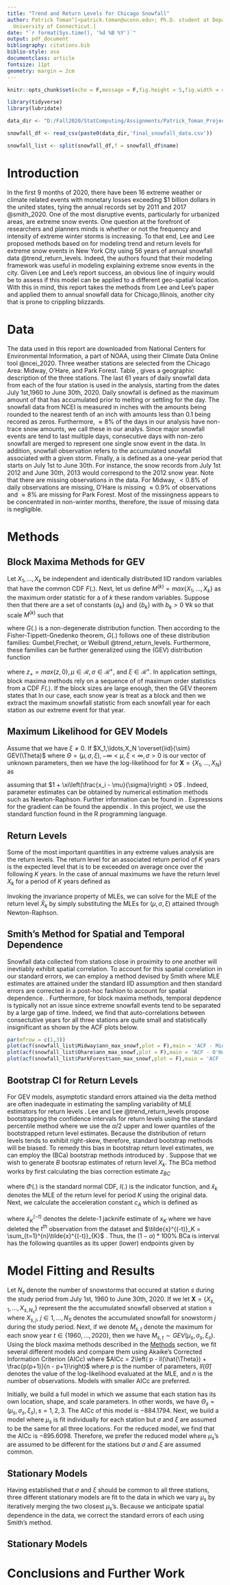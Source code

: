 ```yaml
---
title: "Trend and Return Levels for Chicago Snowfall"
author: Patrick Toman^[<patrick.toman@uconn.edu>; Ph.D. student at Department of Statistics,
  University of Connecticut.]
date: "`r format(Sys.time(), '%d %B %Y')`"
output: pdf_document
bibliography: citations.bib
biblio-style: asa
documentclass: article
fontsize: 11pt
geometry: margin = 2cm
---
```


```r
knitr::opts_chunk$set(echo = F,message = F,fig.height = 5,fig.width = 4,fig.align = 'center',dpi = 300)
```

```r
library(tidyverse)
library(lubridate)

data_dir <- "D:/Fall2020/StatComputing/Assignments/Patrick_Toman_Project/data/"

snowfall_df <- read_csv(paste0(data_dir,'final_snowfall_data.csv'))

snowfall_list <- split(snowfall_df,f = snowfall_df$name)

```

# Introduction 

In the first 9 months of 2020, there have been 16 extreme weather or climate related events with monetary losses exceeding $1 billion dollars in the united states, tying the annual records set by 2011 and 2017 @smith_2020. One of the most disruptive events, particularly for urbanized areas, are extreme snow events. One question at the forefront of researchers and planners minds is whether or not the frequency and intensity of extreme winter storms is increasing. To that end, Lee and Lee proposed methods based on \textit{generalized extreme value distributions} for modeling trend and return levels for extreme snow events in New York City using 56 years of annual snowfall data @trend_return_levels. Indeed, the authors found that their modeling framework was useful in modeling explaining extreme snow events in the city. Given Lee and Lee's report success, an obvious line of inquiry would be to assess if this model can be applied to a different geo-spatial location. With this in mind, this report takes the methods from Lee and Lee's paper and applied them to annual snowfall data for Chicago,Illinois, another city that is prone to crippling blizzards. 

# Data 

The data used in this report are downloaded from  National Centers for Environmental Information, a part of NOAA, using their Climate Data Online tool @ncei_2020. Three weather stations are selected from the Chicago Area: Midway, O'Hare, and Park Forest. Table \ref{tab: station_summaries}, gives a geographic description of the three stations. The last 61 years of daily snowfall data from each of the four station is used in the analysis, starting from the dates July 1st,1960 to June 30th, 2020. Daily snowfall is defined as the maximum amount of that has accumulated prior to melting or settling for the day. The snowfall data from NCEI is measured in inches with the amounts being rounded to the nearest tenth of an inch with amounts less than $0.1$ being recored as zeros. Furthermore, $\approx 8 \%$ of the days in our analysis have non-trace snow amounts, we call these \textit{snow events} in our analys. Since major snowfall events are tend to last multiple days, consecutive days with non-zero snowfall are merged to represent one single snow event in the data. In addition, snowfall observation refers to the accumulated snowfall associated with a given storm. Finally, a \textit{snow year} is defined as a one-year period that starts on July 1st to June 30th. For instance, the snow records from July 1st 2012 and June 30th, 2013 would correspond to the 2012 snow year. Note that there are missing observations in the data. For Midway, $< 0.8 \%$ of daily observations are missing, O'Hare is missing $\approx 0.9\%$ of observations and $\approx 8 \%$ are missing for Park Forest. Most of the missingness appears to be concentrated in non-winter months, therefore, the issue of missing data is negligible. 

\begin{table}[ht]
\centering
\caption{Station Summaries }
\label{tab: station_summaries}
\resizebox{\textwidth}{!}{%
\begin{tabular}{ccccc}
\hline
Station & Full Station Name & Latitude & Longitude & Elevation \\ \hline
Chicago & CHICAGO MIDWAY AIRPORT 3 SW, IL US & 41.74 & -87.78 & 189.00 \\
Park Forest & PARK FOREST, IL US & 41.49 & -87.68 & 216.40 \\
O'Hare & CHICAGO OHARE INTERNATIONAL AIRPORT, IL US & 41.96 & -87.93 & 201.80 \\ \hline
\end{tabular}%
}
\end{table}

# Methods 

## Block Maxima Methods for GEV 

Let $X_1,\ldots,X_k$ be independent and identically distributed IID random variables that have the common CDF $F(.)$. Next, let us define $M^{(k)} = max\left\{X_1,\ldots,X_k\right\}$ as the maximum order statistic for a \textit{block} of $k$ these random variables. Suppose then that there are a set of constants $\{a_k\}$ and $\{b_k\}$ with $b_k > 0 \ \forall k$ so that scale $M^{(k)}$ such that 

\begin{equation}
  \label{eq: gev_thm}
  P\left(\frac{ M^{(k)} - a_k }{b_k} \le x \right) \to G(x) \ \text{for} \ k \to \infty
\end{equation}

where $G(.)$ is a non-degenerate distribution function. Then according to the Fisher-Tippett-Gnedenko theorem, $G(.)$ follows one of these distribution families: Gumbel,Frechet, or Weibull @trend_return_levels. Furthermore, these families can be further generalized using the \textit{generalized extreme value} (GEV) distribution function 

\begin{equation}
  \label{eq: gev_cdf}
  G(x) = exp\left\{- \left[1 + \xi(\frac{x - \mu}{\sigma})\right]_{+}^{\frac{-1}{\xi}}\right\}
\end{equation}

where $z_{+} = max\{z,0\}, \mu \in \mathcal{R},\sigma \in \mathcal{R}^{+}, \ \text{and} \ \xi \in \mathcal{R}^{+}$. In application settings, block maxima methods rely on a sequence of of maximum order statistics from a CDF $F(.)$. If the block sizes are large enough, then the GEV theorem states that  In our case, each snow year is treat as a block and then we extract the maximum snowfall statistic from each snowfall year for each station as our extreme event for that year. 

## Maximum Likelihood for GEV Models

Assume that we have $\xi \ne 0$. If $X_1,\ldots,X_N \overset{iid}{\sim} GEV(\Theta)$ where $\Theta = (\mu,\sigma,\xi), -\infty < \mu,\xi < \infty, \sigma >0$ is our vector of unknown parameters, then we have the log-likelihood for for $\mathbf{X} = \left\{X_1,\ldots,X_N\right\}$ as

\begin{equation}
  \label{eq: gev_ll}
  ln\left(\Theta|\mathbf{X}\right)  = -Nln(\sigma) + \left(\frac{1}{\xi}+1\right)\sum_{i=1}^{N}\left(1 \xi\left(\frac{x_i - \mu}{\sigma}\right)\right) - \sum_{i=1}^{N}\left(1 + \xi\left(\frac{x_i - \mu}{\sigma}\right)\right)
\end{equation}

assuming that $1 + \xi\left(\frac{x_i - \mu}{\sigma}\right) > 0$ \textcolor{red}{cite GEV book here}. Indeed, parameter estimates can be obtained by numerical estimation methods such as Newton-Raphson. Further information can be found in \textcolor{red}{cite Hosking or Macleod Here}. Expressions for the gradient can be found the appendix \textcolor{red}{possibly remove}.  In this project, we use the standard \textit{optim()} function found in the R programming language.

## Return Levels 

Some of the most important quantities in any extreme values analysis are the return levels. The return level for an associated return period of $K$ years is the expected level that is to be exceeded on average once over the following $K$ years. In the case of annual maximums we have the return level $X_k$ for a period of $K$ years defined as

\begin{equation}
  \label{eq: gev_return}
    X_k = \begin{cases}
            \mu - \frac{\sigma}{\xi}\left[1 - \{ - ln(1-K^{-1})\}^{-\xi}\right] \ \text{if} \ \xi \ne 0 \\
            \mu - \sigma\left[- ln(1-K^{-1})\right] \ \text{if} \ \xi = 0 \\
          \end{cases}
\end{equation}

Invoking the invariance property of MLEs, we can solve for the MLE of the return level $\hat{X}_k$ by simply substituting the MLEs for $(\mu,\sigma,\xi)$ attained through Newton-Raphson. 

## Smith's Method for Spatial and Temporal Dependence

Snowfall data collected from stations close in proximity to one another will inevtiably exhibit spatial correlation. To account for this spatial correlation in our standard errors, we can employ a method devised by Smith \textcolor{red}{cite Smith} where MLE estimates are attained under the standard IID assumption and then standard errors are corrected in a post-hoc fashion to account for spatial dependence. \textcolor{red}{write in Smith's method for our context?}. Furthermore, for block maxima methods, temporal depdence is typically not an issue since extreme snowfall events tend to be separated by a large gap of time. Indeed, we find that auto-correlations between consectutive years for all three stations are quite small and statistically insignificant as shown by the ACF plots below. 

```r
par(mfrow = c(1,3))
plot(acf(snowfall_list$Midway$ann_max_snowf,plot = F),main = 'ACF - Midway')
plot(acf(snowfall_list$Ohare$ann_max_snowf,plot = F),main = "ACF - O'Hare")
plot(acf(snowfall_list$ParkForest$ann_max_snowf,plot = F),main = 'ACF - Park Forest')

```

## Bootstrap CI for Return Levels 

For GEV models, asymptotic standard errors attained via the delta method are often inadequate in estimating the sampling variability of MLE estimators for return levels \textcolor{red}{cite here}. Lee and Lee \@trend_return_levels propose bootstrapping the confidence intervals for return levels using the standard percentile method where we use the $\alpha/2$ upper and lower quantiles of the bootstrapped return level estimates. Because the distribution of return levels tends to exhibit right-skew, therefore, standard bootstrap methods  will be biased. To remedy this bias in bootstrap return level estimates, we can employ the \textit{bias corrected and accelerated} (BCa) bootstrap methods introduced by \textcolor{red}{cite Efron here}. Suppose that we wish to generate $B$ bootsrap estimates of return level $X_k$. The BCa method works by first calculating the bias correction estimate $z_{BC}$

\begin{equation}
  \label{eq: zbc}
    z_bc = \Phi^{-1}\left(\frac{1}{B}\sum_{b = 1}^{B}I\left(\hat{x}^{(b)}_K < \hat{x}_K\right)\right)
\end{equation}

where $\Phi(.)$ is the standard normal CDF, $I(.)$ is the indicator function, and $\hat{x}_k$ denotes the MLE of the return level for period $K$ using the original data. Next, we calculate the acceleration constant $c_A$ which is defined as 

\begin{equation}
  \label{eq: acceleration}
  c_A = \frac{\sum_{t=1}^{n}\left(\tilde{x}^{-t}_K - \tilde{x}_K\right)^3}{6\left[\sum_{t=1}^{n}\left(\tilde{x}^{(-t)}_{K} - \tilde{x}_K\right)^2\right]^{3/2}}
\end{equation}

where $\tilde{x}^{(-t)}_{K}$ denotes the delete-1 jacknife estimate of $x_K$ where we have deleted the $t^{th}$ observation from the dataset and $\tilde{x}^{(-t)}_K = \sum_{t=1}^{n}\tilde{x}^{(-t)}_{K}$ \textcolor{red}{cite givens and hoeting}. Thus, the $(1-\alpha)*100\%$ BCa is interval has the following quantiles as its upper (lower) endpoints given by

\begin{equation}
  \label{eq: bca_quantiles}
    \Phi\left(z_{BC} + \frac{z_{BC} \pm z_{\alpha/2}}{1 - c_A(z_{BC}\pm z_{\alpha_2})}\right)
\end{equation}

# Model Fitting and Results 

Let $N_{s}$ denote the number of snowstorms that occured at station $s$ during the study period from July 1st, 1960 to June 30th, 2020. If we let $\mathbf{X} = \left\{X_{s,1},\ldots,X_{s,N_s}\right\}$ represent the the accumulated snowfall observed at station $s$ where $X_{s,j}, \ j \in {1,\ldots,N_S}$ denotes the accumulated snowfall for snowstorm $j$ during the study period. Next, if we denote $M_{s,t}$ denote the maximum for each snow year $t \in \{1960,\ldots,2020\}$, then we have $M_{s,t} \sim GEV(\mu_s,\sigma_s,\xi_s)$.  Using the block maxima methods described in the [Methods] section, we fit several different models and compare them using Akaike's Corrected Information Criterion (AICc) where $AICc = 2\left( p - ll(\hat{\Theta}) + \frac{p(p+1)}{n - p+1}\right)$ where $p$ is the number of parameters, $ll(\hat{\Theta})$ denotes the value of the log-likelihood evaluated at the MLE, and $n$ is the number of observations. Models with smaller AICc are preferred. 

Initially, we build a full model in which we assume that each station has its own location, shape, and scale parameters. In other words, we have $\Theta_s = (\mu_s,\sigma_s,\xi_s), s = 1,2,3$.  The AICc of this model is $-884.1794$. Next, we build a model where $\mu_s$ is fit individually for each station but $\sigma$ and $\xi$ are assumed to be the same for all three locations. For the reduced model, we find that the AICc is $-895.6098$. Therefore, we prefer the reduced model where $\mu_s$'s are assumed to be different for the stations but $\sigma$ and $\xi$ are assumed common. 

## Stationary Models 

Having established that $\sigma$ and $\xi$ should be common to all three stations, three different stationary models are fit to the data in which we vary $\mu_s$ by iteratively merging the two closest $\mu_s$'s. Because we anticipate spatial dependence in the data, we correct the standard errors of each using Smith's method. \textcolor{red}{put in a table of results} 

## Stationary Models 


# Conclusions and Further Work

